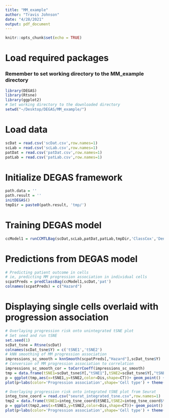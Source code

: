 ```yaml
---
title: "MM_example"
author: "Travis Johnson"
date: "4/28/2021"
output: pdf_document
---
```


```r
knitr::opts_chunk$set(echo = TRUE)
```

# Load required packages
### Remember to set working directory to the MM_example directory
```r
library(DEGAS)
library(Rtsne)
library(ggplot2)
# Set working directory to the downloaded directory
setwd("~/Desktop/DEGAS/MM_example/")
```

# Load data
```r
scDat = read.csv('scDat.csv',row.names=1)
scLab = read.csv('scLab.csv',row.names=1)
patDat = read.csv('patDat.csv',row.names=1)
patLab = read.csv('patLab.csv',row.names=1)
```

# Initialize DEGAS framework
```r
path.data = ''
path.result = ''
initDEGAS()
tmpDir = paste0(path.result, 'tmp/')
```

# Training DEGAS model
```r
ccModel1 = runCCMTLBag(scDat,scLab,patDat,patLab,tmpDir,'ClassCox','DenseNet',3,5)
```

# Predictions from DEGAS model
```r
# Predicting patient outcome in cells
# ie, predicting MM progression association in individual cells
scpatPreds = predClassBag(ccModel1,scDat,'pat')
colnames(scpatPreds) = c("Hazard")
```

# Displaying single cells overlaid with progression association
```r
# Overlaying progression risk onto unintegrated tSNE plot
# Set seed and run tSNE
set.seed(1)
scDat_tsne = Rtsne(scDat)
colnames(scDat_tsne$Y) = c('tSNE1','tSNE2')
# kNN smoothing of MM progression association
impressions_sc_smooth = knnSmooth(scpatPreds[,"Hazard"],scDat_tsne$Y)
# Conversion of MM progression association to correlation
impressions_sc_smooth_cor = toCorrCoeff(impressions_sc_smooth)
tmp = data.frame(tSNE1=scDat_tsne$Y[,"tSNE1"],tSNE2=scDat_tsne$Y[,"tSNE2"],Dis=impressions_sc_smooth_cor,CT=fromOneHot(scLab))
p = ggplot(tmp,aes(x=tSNE1,y=tSNE2,color=Dis,shape=CT))+ geom_point() + scale_color_gradient2(low = "black",mid="lavender",high="red")
plot(p+labs(color='Progression association',shape='Cell type') + theme(legend.title=element_text(size=rel(1)),legend.text=element_text(size=rel(1)),axis.title=element_text(size=rel(1)),axis.text.x=element_text(size=rel(1)),axis.text.y=element_text(size=rel(1))))

# Overlaying progression risk onto integrated tSNE plot from Seurat
integ_tsne_coord = read.csv("seurat_integrated_tsne.csv",row.names=1)
tmp2 = data.frame(tSNE1=integ_tsne_coord$tSNE1,tSNE2=integ_tsne_coord$tSNE2,Dis=toCorrCoeff(knnSmooth(as.numeric(scpatPreds[,"Hazard"]),as.matrix(integ_tsne_coord[,c("tSNE1","tSNE2")]))),CT=fromOneHot(scLab))
p = ggplot(tmp2,aes(x=tSNE1,y=tSNE2,color=Dis,shape=CT))+ geom_point() + scale_color_gradient2(low = "black",mid="lavender",high="red")
plot(p+labs(color='Progression association',shape='Cell type') + theme(legend.title=element_text(size=rel(1)),legend.text=element_text(size=rel(1)),axis.title=element_text(size=rel(1)),axis.text.x=element_text(size=rel(1)),axis.text.y=element_text(size=rel(1))))

```










